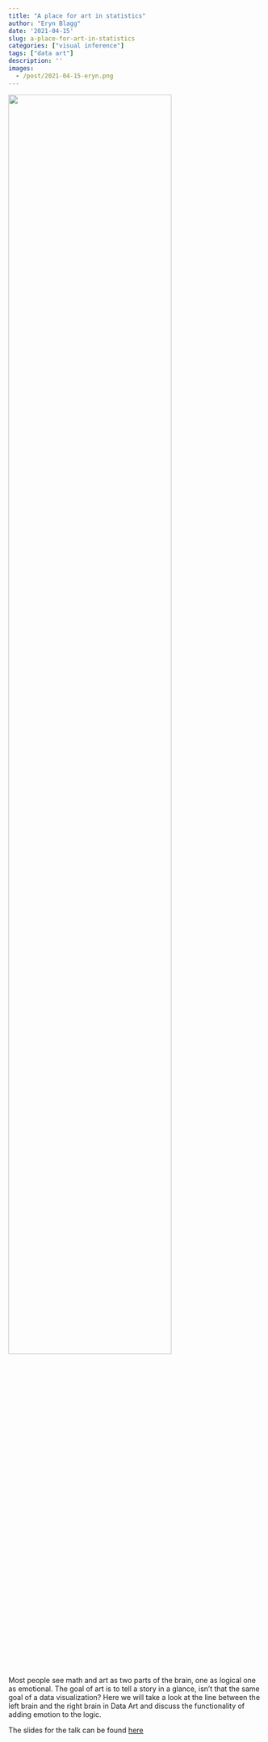 ```yaml
---
title: "A place for art in statistics"
author: "Eryn Blagg"
date: '2021-04-15'
slug: a-place-for-art-in-statistics
categories: ["visual inference"]
tags: ["data art"]
description: ''
images:
  - /post/2021-04-15-eryn.png
---
```


![](/post/2021-04-15-eryn.png){width=80%}

Most people see math and art as two parts of the brain, one as logical one as emotional. The goal of art is to tell a story in a glance, isn’t that the same goal of a data visualization? Here we will take a look at the line between the left brain and the right brain in Data Art and discuss the functionality of adding emotion to the logic. 

The slides for the talk can be found [here](https://docs.google.com/presentation/d/1vKBldHEVI8KiGVgrp5G1nzm7w_HBcvq7tyfKNovsnOQ/edit?usp=sharing)
